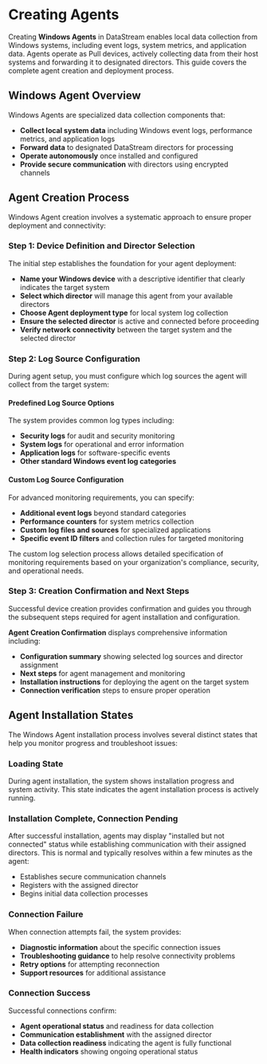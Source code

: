 # Creating Agents

Creating **Windows Agents** in DataStream enables local data collection from Windows systems, including event logs, system metrics, and application data. Agents operate as Pull devices, actively collecting data from their host systems and forwarding it to designated directors. This guide covers the complete agent creation and deployment process.

## Windows Agent Overview

Windows Agents are specialized data collection components that:
- **Collect local system data** including Windows event logs, performance metrics, and application logs
- **Forward data** to designated DataStream directors for processing
- **Operate autonomously** once installed and configured
- **Provide secure communication** with directors using encrypted channels

## Agent Creation Process

Windows Agent creation involves a systematic approach to ensure proper deployment and connectivity:

### Step 1: Device Definition and Director Selection

The initial step establishes the foundation for your agent deployment:

- **Name your Windows device** with a descriptive identifier that clearly indicates the target system
- **Select which director** will manage this agent from your available directors
- **Choose Agent deployment type** for local system log collection
- **Ensure the selected director** is active and connected before proceeding
- **Verify network connectivity** between the target system and the selected director

### Step 2: Log Source Configuration

During agent setup, you must configure which log sources the agent will collect from the target system:

#### Predefined Log Source Options
The system provides common log types including:
- **Security logs** for audit and security monitoring
- **System logs** for operational and error information
- **Application logs** for software-specific events
- **Other standard Windows event log categories**

#### Custom Log Source Configuration
For advanced monitoring requirements, you can specify:
- **Additional event logs** beyond standard categories
- **Performance counters** for system metrics collection
- **Custom log files and sources** for specialized applications
- **Specific event ID filters** and collection rules for targeted monitoring

The custom log selection process allows detailed specification of monitoring requirements based on your organization's compliance, security, and operational needs.

### Step 3: Creation Confirmation and Next Steps

Successful device creation provides confirmation and guides you through the subsequent steps required for agent installation and configuration.

**Agent Creation Confirmation** displays comprehensive information including:
- **Configuration summary** showing selected log sources and director assignment
- **Next steps** for agent management and monitoring
- **Installation instructions** for deploying the agent on the target system
- **Connection verification** steps to ensure proper operation

## Agent Installation States

The Windows Agent installation process involves several distinct states that help you monitor progress and troubleshoot issues:

### Loading State
During agent installation, the system shows installation progress and system activity. This state indicates the agent installation process is actively running.

### Installation Complete, Connection Pending
After successful installation, agents may display "installed but not connected" status while establishing communication with their assigned directors. This is normal and typically resolves within a few minutes as the agent:
- Establishes secure communication channels
- Registers with the assigned director
- Begins initial data collection processes

### Connection Failure
When connection attempts fail, the system provides:
- **Diagnostic information** about the specific connection issues
- **Troubleshooting guidance** to help resolve connectivity problems
- **Retry options** for attempting reconnection
- **Support resources** for additional assistance

### Connection Success
Successful connections confirm:
- **Agent operational status** and readiness for data collection
- **Communication establishment** with the assigned director
- **Data collection readiness** indicating the agent is fully functional
- **Health indicators** showing ongoing operational status

